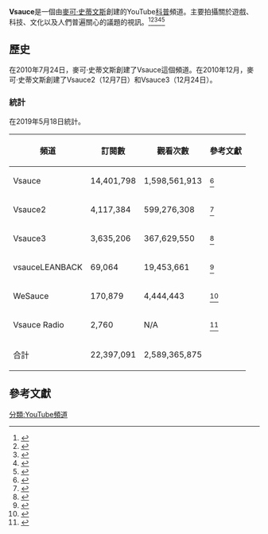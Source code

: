 {{Infobox Podcast
| title          = Vsauce
| image          = 
| caption        = 
| hosting        = [[麥可·史蒂文斯|麥可·史蒂文斯]]<br />凱文·利伯<br />傑克·羅珀
| language       = [[英語|英語]]
| language_other = 
| updates        = 
| length         = 
| camera         = 
| direction      = 
| production     = 
| picture format = 
| video format   = 
| audio format   = 
| began          = {{Start date and age|2010|7|24|df=yes}}
| ended          = 
| genre          = 教育
| ratings        = 
| cited_for      = 
| cited_as       = 
| provider       = 
| license        = 
| url            = {{YouTube|user=Vsauce|Vsauce}}
| num_episodes   = 
| list_episodes  = 
| Misc           = 
| Audio caption  = 
| module         = 
}}
'''Vsauce'''是一個由[[麥可·史蒂文斯|麥可·史蒂文斯]]創建的YouTube[[科普|科普]]頻道。主要拍攝關於遊戲、科技、文化以及人們普遍關心的議題的視訊。<ref name=Gizmodo1>{{cite web|author=Eric Limer|url=http://gizmodo.com/5947638/what-is-the-hottest-temperature-anything-can-be|title=What Is the Hottest Temperature Anything Can Be?|publisher=''Gizmodo''|date=2012-09-30|accessdate=2012-10-01|archive-date=2012-10-01|archive-url=https://web.archive.org/web/20121001203339/http://gizmodo.com/5947638/what-is-the-hottest-temperature-anything-can-be|dead-url=no}}</ref><ref>{{cite web|author=Rocco Penn|url=http://www.techi.com/2012/08/if-everyone-jumped-at-once-not-much-would-happen/|title=If everyone jumped at once, not much would happen|publisher=''Techi''|date=2012-08-19|accessdate=2012-09-18|archive-url=https://web.archive.org/web/20160321001806/http://www.techi.com/2012/08/if-everyone-jumped-at-once-not-much-would-happen/|archive-date=2016-03-21|dead-url=yes}}</ref><ref>{{cite web|author=Phil Plait|url=http://blogs.discovermagazine.com/badastronomy/tag/vsauce/|title=Jump!|publisher=''Discover Magazine''|date=2012-08-25|accessdate=2012-09-09|archive-date=2012-09-12|archive-url=https://web.archive.org/web/20120912042732/http://blogs.discovermagazine.com/badastronomy/tag/vsauce/|dead-url=no}}</ref><ref>{{cite web|author=Mark Russell|url=http://www.newser.com/story/132542/weight-of-electrons-running-the-internet-estimated-at-2-ounces.html|title=How Much Does the Internet Weigh?|publisher=''Newser''|date=2011-11-06|accessdate=2012-09-09|archive-date=2018-06-29|archive-url=https://web.archive.org/web/20180629074438/http://www.newser.com/story/132542/weight-of-electrons-running-the-internet-estimated-at-2-ounces.html|dead-url=no}}</ref><ref>{{cite web|author=Sean Ludwig|url=http://venturebeat.com/2012/07/22/crazy-typing-facts/|title=The spacebar is pressed 6M times a second & other crazy typing facts (video)|publisher=''Venture Beat''|date=2012-07-22|accessdate=2012-09-18|archive-date=2012-09-15|archive-url=https://web.archive.org/web/20120915113736/http://venturebeat.com/2012/07/22/crazy-typing-facts/|dead-url=no}}</ref>

== 歷史 ==
在2010年7月24日，麥可·史蒂文斯創建了Vsauce這個頻道。在2010年12月，麥可·史蒂文斯創建了Vsauce2（12月7日）和Vsauce3（12月24日）。
=== 統計 ===
在2019年5月18日統計。 
{| class="wikitable"
|-
! 頻道 !! 訂閱數 !! 觀看次數 !! 參考文獻
|-
| Vsauce || 14,401,798 || 1,598,561,913 || <ref>{{cite web|url=https://www.youtube.com/user/Vsauce/about|title=Vsauce 簡介|work=Vsauce|publisher=Youtube|accessdate=|archive-date=2013-05-11|archive-url=https://web.archive.org/web/20130511193847/http://www.youtube.com/user/Vsauce/about|dead-url=no}}</ref>
|-
| Vsauce2 || 4,117,384 || 599,276,308 || <ref>{{cite web|url=https://www.youtube.com/user/Vsauce2/about|title=Vsauce2 簡介|work=Vsauce2|publisher=Youtube|accessdate=|archive-date=2013-03-29|archive-url=https://web.archive.org/web/20130329164809/http://www.youtube.com/user/Vsauce2/about|dead-url=no}}</ref>
|-
| Vsauce3 || 3,635,206 || 367,629,550 || <ref>{{cite web|url=https://www.youtube.com/user/Vsauce3/about|title=Vsauce3 簡介|work=Vsauce3|publisher=Youtube|accessdate=|archive-date=2013-03-30|archive-url=https://web.archive.org/web/20130330083608/http://www.youtube.com/user/Vsauce3/about|dead-url=no}}</ref>
|-
| vsauceLEANBACK || 69,064 || 19,453,661 || <ref>{{cite web|url=https://www.youtube.com/user/vsauceLEANBACK/about|title=Vsauce LEANBACK 簡介|work=Vsauce Leanback|publisher=YouTube|accessdate=2013-06-18|archive-date=2021-03-31|archive-url=https://web.archive.org/web/20210331110657/https://www.youtube.com/user/vsauceLEANBACK/about}}</ref>
|-
| WeSauce || 170,879 || 4,444,443 || <ref>{{cite web|url=https://www.youtube.com/user/WeSauce/about|title=WeSauce 簡介|work=Vsauce|publisher=Youtube|accessdate=|archive-date=2013-10-18|archive-url=https://web.archive.org/web/20131018003907/http://www.youtube.com/user/WeSauce/about|dead-url=no}}</ref>
|-
| Vsauce Radio || 2,760 || N/A || <ref>{{cite web|url=https://www.youtube.com/user/VsauceRadio/about|title=Vsauce Radio 簡介|work=Vsauce Radio|publisher=YouTube|accessdate=2013-06-18|archive-date=2021-03-31|archive-url=https://web.archive.org/web/20210331110634/https://www.youtube.com/user/VsauceRadio/about}}</ref>
|-
| 合計 || 22,397,091 || 2,589,365,875 || 
|}

== 參考文獻 ==
{{reflist}}

[[分類:YouTube頻道|分類:YouTube頻道]]